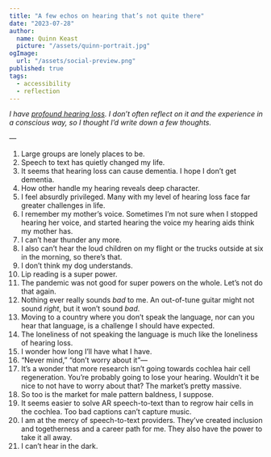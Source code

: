 ```yaml
---
title: "A few echos on hearing that’s not quite there"
date: "2023-07-28"
author:
  name: Quinn Keast
  picture: "/assets/quinn-portrait.jpg"
ogImage:
  url: "/assets/social-preview.png"
published: true
tags:
  - accessibility
  - reflection
---
```


_I have [profound hearing loss](/readme#errata). I don’t often reflect on it and the experience in a conscious way, so I thought I’d write down a few thoughts._

—

1. Large groups are lonely places to be.
2. Speech to text has quietly changed my life.
3. It seems that hearing loss can cause dementia. I hope I don’t get dementia.
4. How other handle my hearing reveals deep character.
5. I feel absurdly privileged. Many with my level of hearing loss face far greater challenges in life.
6. I remember my mother’s voice. Sometimes I’m not sure when I stopped hearing her voice, and started hearing the voice my hearing aids think my mother has.
7. I can’t hear thunder any more.
8. I also can’t hear the loud children on my flight or the trucks outside at six in the morning, so there’s that.
9. I don’t think my dog understands.
10. Lip reading is a super power.
11. The pandemic was not good for super powers on the whole. Let’s not do that again.
12. Nothing ever really sounds _bad_ to me. An out-of-tune guitar might not sound _right_, but it won’t sound _bad_.
13. Moving to a country where you don’t speak the language, nor can you hear that language, is a challenge I should have expected.
14. The loneliness of not speaking the language is much like the loneliness of hearing loss.
15. I wonder how long I’ll have what I have.
16. “Never mind,” “don’t worry about it”—
17. It’s a wonder that more research isn’t going towards cochlea hair cell regeneration. You’re probably going to lose your hearing. Wouldn’t it be nice to not have to worry about that? The market’s pretty massive.
18. So too is the market for male pattern baldness, I suppose.
19. It seems easier to solve AR speech-to-text than to regrow hair cells in the cochlea. Too bad captions can’t capture music.
20. I am at the mercy of speech-to-text providers. They’ve created inclusion and togetherness and a career path for me. They also have the power to take it all away.
21. I can’t hear in the dark.
